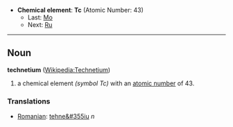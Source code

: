*'''Chemical element''': '''Tc''' (Atomic Number: 43)
**Last: [[Molybdenum|Mo]]
**Next: [[Ruthenium|Ru]]
----
== Noun ==
'''technetium''' ([[en:Technetium|Wikipedia:Technetium]])

# a chemical element ''(symbol Tc)'' with an [[atomic number]] of 43.

===Translations===
*[[Romanian]]: [[tehne&#355iu]] ''n''